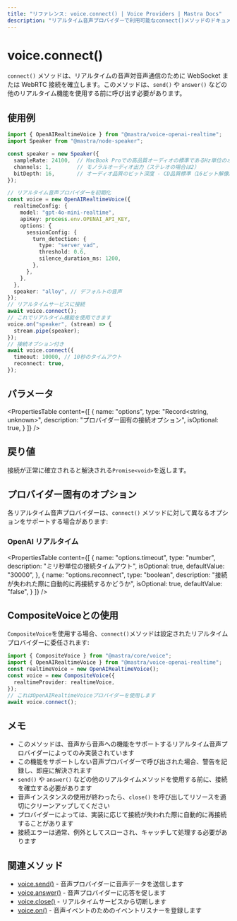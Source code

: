 ```yaml
---
title: "リファレンス: voice.connect() | Voice Providers | Mastra Docs"
description: "リアルタイム音声プロバイダーで利用可能なconnect()メソッドのドキュメントで、音声間通信の接続を確立します。"
---
```


# voice.connect()

`connect()` メソッドは、リアルタイムの音声対音声通信のために WebSocket または WebRTC 接続を確立します。このメソッドは、`send()` や `answer()` などの他のリアルタイム機能を使用する前に呼び出す必要があります。

## 使用例

```typescript
import { OpenAIRealtimeVoice } from "@mastra/voice-openai-realtime";
import Speaker from "@mastra/node-speaker";

const speaker = new Speaker({
  sampleRate: 24100,  // MacBook Proでの高品質オーディオの標準であるHz単位のオーディオサンプルレート
  channels: 1,        // モノラルオーディオ出力（ステレオの場合は2）
  bitDepth: 16,       // オーディオ品質のビット深度 - CD品質標準（16ビット解像度）
});

// リアルタイム音声プロバイダーを初期化
const voice = new OpenAIRealtimeVoice({
  realtimeConfig: {
    model: "gpt-4o-mini-realtime",
    apiKey: process.env.OPENAI_API_KEY,
    options: {
      sessionConfig: {
        turn_detection: {
          type: "server_vad",
          threshold: 0.6,
          silence_duration_ms: 1200,
        },
      },
    },
  },
  speaker: "alloy", // デフォルトの音声
});
// リアルタイムサービスに接続
await voice.connect();
// これでリアルタイム機能を使用できます
voice.on("speaker", (stream) => {
  stream.pipe(speaker);
});
// 接続オプション付き
await voice.connect({
  timeout: 10000, // 10秒のタイムアウト
  reconnect: true,
});
```


## パラメータ

<PropertiesTable
  content={[
    {
      name: "options",
      type: "Record<string, unknown>",
      description: "プロバイダー固有の接続オプション",
      isOptional: true,
    }
  ]}
/>

## 戻り値

接続が正常に確立されると解決される`Promise<void>`を返します。

## プロバイダー固有のオプション

各リアルタイム音声プロバイダーは、`connect()` メソッドに対して異なるオプションをサポートする場合があります:

### OpenAI リアルタイム

<PropertiesTable
  content={[
    {
      name: "options.timeout",
      type: "number",
      description: "ミリ秒単位の接続タイムアウト",
      isOptional: true,
      defaultValue: "30000",
    },
    {
      name: "options.reconnect",
      type: "boolean",
      description: "接続が失われた際に自動的に再接続するかどうか",
      isOptional: true,
      defaultValue: "false",
    }
  ]}
/>

## CompositeVoiceとの使用

`CompositeVoice`を使用する場合、`connect()`メソッドは設定されたリアルタイムプロバイダーに委任されます:

```typescript
import { CompositeVoice } from "@mastra/core/voice";
import { OpenAIRealtimeVoice } from "@mastra/voice-openai-realtime";
const realtimeVoice = new OpenAIRealtimeVoice();
const voice = new CompositeVoice({
  realtimeProvider: realtimeVoice,
});
// これはOpenAIRealtimeVoiceプロバイダーを使用します
await voice.connect();
```

## メモ

- このメソッドは、音声から音声への機能をサポートするリアルタイム音声プロバイダーによってのみ実装されています
- この機能をサポートしない音声プロバイダーで呼び出された場合、警告を記録し、即座に解決されます
- `send()` や `answer()` などの他のリアルタイムメソッドを使用する前に、接続を確立する必要があります
- 音声インスタンスの使用が終わったら、`close()` を呼び出してリソースを適切にクリーンアップしてください
- プロバイダーによっては、実装に応じて接続が失われた際に自動的に再接続することがあります
- 接続エラーは通常、例外としてスローされ、キャッチして処理する必要があります

## 関連メソッド

- [voice.send()](./voice.send) - 音声プロバイダーに音声データを送信します
- [voice.answer()](./voice.answer) - 音声プロバイダーに応答を促します
- [voice.close()](./voice.close) - リアルタイムサービスから切断します
- [voice.on()](./voice.on) - 音声イベントのためのイベントリスナーを登録します